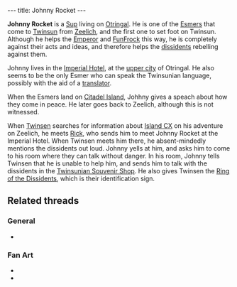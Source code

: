 ---
title: Johnny Rocket
---

{{twinsunica import}}{{Infobox Character
 |image=Johnny Rocket.jpg
 |race=sup
 |gender=male
 |size=average
 |age=adult
 |magical=no
 |lba1=
 |lba2=yes
 |alignment=rebel
 |occupation=Twinsun Pioneer
 |requires=
 |amount=
 |fam1=
 |fam2=
 |planet=
 |island=
 |building=
}}

'''Johnny Rocket''' is a [[Sup]] living on [[Otringal]]. He is one of the [[Esmer]]s that come to [[Twinsun]] from [[Zeelich]], and the first one to set foot on Twinsun. Although he helps the [[Emperor]] and [[FunFrock]] this way, he is completely against their acts and ideas, and therefore helps the [[dissidents]] rebelling against them.

Johnny lives in the [[Imperial Hotel]], at the [[upper city]] of Otringal. He also seems to be the only Esmer who can speak the Twinsunian language, possibly with the aid of a [[translator]].

When the Esmers land on [[Citadel Island]], Johhny gives a speach about how they come in peace. He later goes back to Zeelich, although this is not witnessed.

When [[Twinsen]] searches for information about [[Island CX]] on his adventure on Zeelich, he meets [[Rick]], who sends him to meet Johnny Rocket at the Imperial Hotel. When Twinsen meets him there, he absent-mindedly mentions the dissidents out loud. Johnny yells at him, and asks him to come to his room where they can talk without danger. In his room, Johnny tells Twinsen that he is unable to help him, and sends him to talk with the dissidents in the [[Twinsunian Souvenir Shop]]. He also gives Twinsen the [[Ring of the Dissidents]], which is their identification sign.

==Related threads==
===General===
* {{thread|id=540|title=I just played LBA2 again.... (C)}}

===Fan Art===
* {{post|id=226830|title=Edited Film Pictures}}
* {{thread|id=3963|title=Johnny Rocket / Sup Fanart}}

<!-- remove these category links when they're all automated by categorizers...
[[Category:Otringal inhabitants]] -->